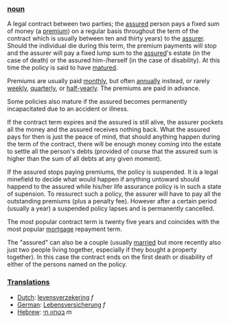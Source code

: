 ===[[noun]]===
A legal contract between two parties; the [[assured]] person pays a fixed sum of money (a [[premium]]) on a regular basis throughout the term of the contract which is usually between ten and thirty years) to the [[assurer]]. Should the individual die during this term, the premium payments will stop and the assurer will pay a fixed lump sum to the [[assured]]'s estate (in the case of death) or the assured him-/herself (in the case of disability). At this time the policy is said to have [[matured]].

Premiums are usually paid [[monthly]], but often [[annually]] instead, or rarely [[weekly]], [[quarterly]], or [[half-yearly]]. The premiums are paid in advance.

Some policies also mature if the assured becomes permanently incapacitated due to an accident or illness.

If the contract term expires and the assured is still alive, the assurer pockets all the money and the assured receives nothing back. What the assured pays for then is just the peace of mind, that should anything happen during the term of the contract, there will be enough money coming into the estate to settle all the person's debts (provided of course that the assured sum is higher than the sum of all debts at any given moment).

If the assured stops paying premiums, the policy is suspended. It is a legal minefield to decide what would happen if anything untoward should happend to the assured while his/her life assurance policy is in such a state of supension. To ressurect such a policy, the assurer will have to pay all the outstanding premiums (plus a penalty fee). However after a certain period (usually a year) a suspended policy lapses and is permanently cancelled.

The most popular contract term is twenty five years and coincides with the most popular [[mortgage]] repayment term.

The "assured" can also be a couple (usually [[married]] but more recently also just two people living together, especially if they bought a property together). In this case the contract ends on the first death or disability of either of the persons named on the policy.

===[[Translation]]s===
*[[Dutch]]: [[levensverzekering]] ''f''
*[[German]]: [[Lebensversicherung]] ''f''
*[[Hebrew]]: [[בטחון חי]] ''m''